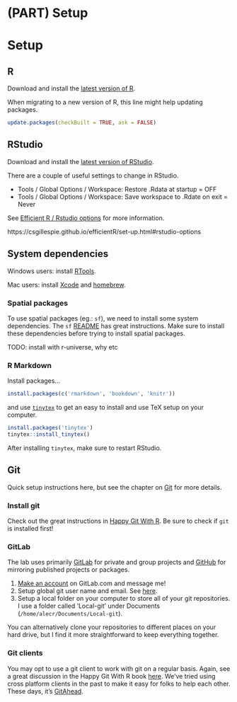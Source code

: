 # (PART) Setup {-}

# Setup

## R
Download and install the [latest version of R](https://cran.r-project.org/).

When migrating to a new version of R, this line might help updating packages. 

```r
update.packages(checkBuilt = TRUE, ask = FALSE)
```


## RStudio

Download and install the [latest version of RStudio](https://www.rstudio.com/products/rstudio/download/#download).


There are a couple of useful settings to change in RStudio. 


* Tools / Global Options / Workspace: Restore .Rdata at startup = OFF
* Tools / Global Options / Workspace: Save workspace to .Rdate on exit = Never


See [Efficient R / Rstudio options](https://csgillespie.github.io/efficientR/set-up.html#rstudio-options) for more information. 

https://csgillespie.github.io/efficientR/set-up.html#rstudio-options


## System dependencies
Windows users: install [RTools](https://cran.r-project.org/bin/windows/Rtools/). 

Mac users: install [Xcode](https://developer.apple.com/xcode/resources/) and [homebrew](https://brew.sh/).

### Spatial packages
To use spatial packages (eg.: `sf`), we need to install some system dependencies. The `sf` [README](https://github.com/r-spatial/sf#installing) has great instructions. Make sure to install these dependencies before trying to install spatial packages.

TODO: install with r-universe, why etc 

### R Markdown {#rmd-setup}

Install packages...

```r
install.packages(c('rmarkdown', 'bookdown', 'knitr'))
```


and use [`tinytex`](https://yihui.org/tinytex/) to get an easy to install and use TeX setup on your computer. 


```r
install.packages('tinytex')
tinytex::install_tinytex()
```

After installing `tinytex`, make sure to restart RStudio. 


## Git {#git-setup}
Quick setup instructions here, but see the chapter on [Git](#git) for more details. 

### Install git

Check out the great instructions in  [Happy Git With R](https://happygitwithr.com/install-git.html). Be sure to check if `git` is installed first! 

### GitLab

The lab uses primarily [GitLab](https://gitlab.com) for private and group projects and [GitHub](https://github.com) for mirroring published projects or packages. 

1. [Make an account](https://gitlab.com/users/sign_in) on GitLab.com and message me!
1. Setup global git user name and email. See [here](https://happygitwithr.com/hello-git.html). 
1. Setup a local folder on your computer to store all of your git repositories. I use a folder called 'Local-git' under Documents (`/home/alecr/Documents/Local-git`). 

You can alternatively clone your repositories to different places on your hard drive, but I find it more straightforward to keep everything together.

### Git clients

You may opt to use a git client to work with git on a regular basis. Again, see a great discussion in the Happy Git With R book [here](https://happygitwithr.com/git-client.html). We've tried using cross platform clients in the past to make it easy for folks to help each other. These days, it's [GitAhead](https://gitahead.github.io/gitahead.com/). 


